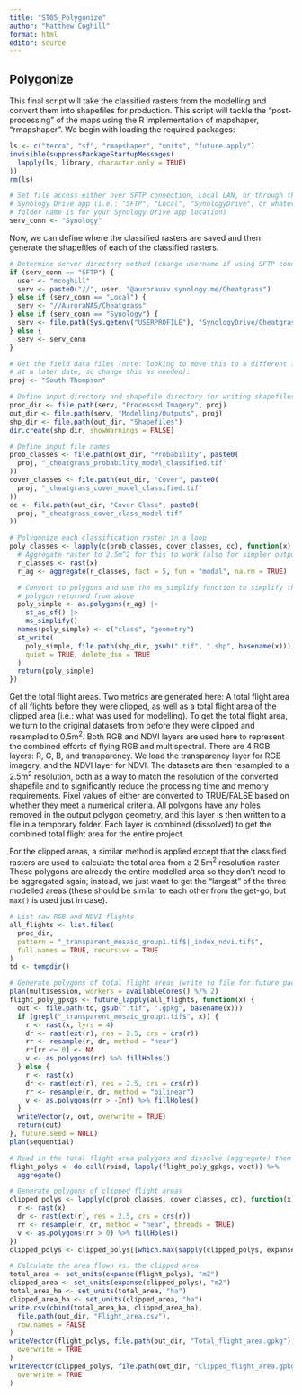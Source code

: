 ```yaml
---
title: "ST05_Polygonize"
author: "Matthew Coghill"
format: html
editor: source
---
```


## Polygonize

This final script will take the classified rasters from the modelling and convert them into shapefiles for production. This script will tackle the "post-processing" of the maps using the R implementation of mapshaper, "rmapshaper". We begin with loading the required packages:

```r

ls <- c("terra", "sf", "rmapshaper", "units", "future.apply")
invisible(suppressPackageStartupMessages(
  lapply(ls, library, character.only = TRUE)
))
rm(ls)

# Set file access either over SFTP connection, Local LAN, or through the
# Synology Drive app (i.e.: "SFTP", "Local", "SynologyDrive", or whatever the
# folder name is for your Synology Drive app location)
serv_conn <- "Synology"

```

Now, we can define where the classified rasters are saved and then generate the shapefiles of each of the classified rasters.

```r

# Determine server directory method (change username if using SFTP connection)
if (serv_conn == "SFTP") {
  user <- "mcoghill"
  serv <- paste0("//", user, "@aurorauav.synology.me/Cheatgrass")
} else if (serv_conn == "Local") {
  serv <- "//AuroraNAS/Cheatgrass"
} else if (serv_conn == "Synology") {
  serv <- file.path(Sys.getenv("USERPROFILE"), "SynologyDrive/Cheatgrass")
} else {
  serv <- serv_conn
}

# Get the field data files (note: looking to move this to a different folder
# at a later date, so change this as needed):
proj <- "South Thompson"

# Define input directory and shapefile directory for writing shapefiles to
proc_dir <- file.path(serv, "Processed Imagery", proj)
out_dir <- file.path(serv, "Modelling/Outputs", proj)
shp_dir <- file.path(out_dir, "Shapefiles")
dir.create(shp_dir, showWarnings = FALSE)

# Define input file names
prob_classes <- file.path(out_dir, "Probability", paste0(
  proj, "_cheatgrass_probability_model_classified.tif"
))
cover_classes <- file.path(out_dir, "Cover", paste0(
  proj, "_cheatgrass_cover_model_classified.tif"
))
cc <- file.path(out_dir, "Cover Class", paste0(
  proj, "_cheatgrass_cover_class_model.tif"
))

# Polygonize each classification raster in a loop
poly_classes <- lapply(c(prob_classes, cover_classes, cc), function(x) {
  # Aggregate raster to 2.5m^2 for this to work (also for simpler output)
  r_classes <- rast(x)
  r_ag <- aggregate(r_classes, fact = 5, fun = "modal", na.rm = TRUE)

  # Convert to polygons and use the ms_simplify function to simplify the
  # polygon returned from above
  poly_simple <- as.polygons(r_ag) |>
    st_as_sf() |>
    ms_simplify()
  names(poly_simple) <- c("class", "geometry")
  st_write(
    poly_simple, file.path(shp_dir, gsub(".tif", ".shp", basename(x))),
    quiet = TRUE, delete_dsn = TRUE
  )
  return(poly_simple)
})

```

Get the total flight areas. Two metrics are generated here: A total flight area of all flights before they were clipped, as well as a total flight area of the clipped area (i.e.: what was used for modelling). To get the total flight area, we turn to the original datasets from before they were clipped and resampled to 0.5m^2^. Both RGB and NDVI layers are used here to represent the combined efforts of flying RGB and multispectral. There are 4 RGB layers: R, G, B, and transparency. We load the transparency layer for RGB imagery, and the NDVI layer for NDVI. The datasets are then resampled to a 2.5m^2^ resolution, both as a way to match the resolution of the converted shapefile and to significantly reduce the processing time and memory requirements. Pixel values of either are converted to TRUE/FALSE based on whether they meet a numerical criteria. All polygons have any holes removed in the output polygon geometry, and this layer is then written to a file in a temporary folder. Each layer is combined (dissolved) to get the combined total flight area for the entire project.

For the clipped areas, a similar method is applied except that the classified rasters are used to calculate the total area from a 2.5m^2^ resolution raster. These polygons are already the entire modelled area so they don't need to be aggregated again; instead, we just want to get the "largest" of the three modelled areas (these should be similar to each other from the get-go, but `max()` is used just in case).

```r

# List raw RGB and NDVI flights
all_flights <- list.files(
  proc_dir,
  pattern = "_transparent_mosaic_group1.tif$|_index_ndvi.tif$",
  full.names = TRUE, recursive = TRUE
)
td <- tempdir()

# Generate polygons of total flight areas (write to file for future package)
plan(multisession, workers = availableCores() %/% 2)
flight_poly_gpkgs <- future_lapply(all_flights, function(x) {
  out <- file.path(td, gsub(".tif", ".gpkg", basename(x)))
  if (grepl("_transparent_mosaic_group1.tif$", x)) {
    r <- rast(x, lyrs = 4)
    dr <- rast(ext(r), res = 2.5, crs = crs(r))
    rr <- resample(r, dr, method = "near")
    rr[rr <= 0] <- NA
    v <- as.polygons(rr) %>% fillHoles()
  } else {
    r <- rast(x)
    dr <- rast(ext(r), res = 2.5, crs = crs(r))
    rr <- resample(r, dr, method = "bilinear")
    v <- as.polygons(rr > -Inf) %>% fillHoles()
  }
  writeVector(v, out, overwrite = TRUE)
  return(out)
}, future.seed = NULL)
plan(sequential)

# Read in the total flight area polygons and dissolve (aggregate) them together
flight_polys <- do.call(rbind, lapply(flight_poly_gpkgs, vect)) %>%
  aggregate()

# Generate polygons of clipped flight areas
clipped_polys <- lapply(c(prob_classes, cover_classes, cc), function(x) {
  r <- rast(x)
  dr <- rast(ext(r), res = 2.5, crs = crs(r))
  rr <- resample(r, dr, method = "near", threads = TRUE)
  v <- as.polygons(rr > 0) %>% fillHoles()
})
clipped_polys <- clipped_polys[[which.max(sapply(clipped_polys, expanse))]]

# Calculate the area flown vs. the clipped area
total_area <- set_units(expanse(flight_polys), "m2")
clipped_area <- set_units(expanse(clipped_polys), "m2")
total_area_ha <- set_units(total_area, "ha")
clipped_area_ha <- set_units(clipped_area, "ha")
write.csv(cbind(total_area_ha, clipped_area_ha),
  file.path(out_dir, "Flight_area.csv"),
  row.names = FALSE
)
writeVector(flight_polys, file.path(out_dir, "Total_flight_area.gpkg"),
  overwrite = TRUE
)
writeVector(clipped_polys, file.path(out_dir, "Clipped_flight_area.gpkg"),
  overwrite = TRUE
)

```